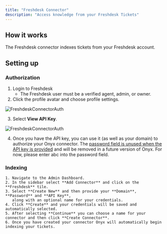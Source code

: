 ```yaml
---
title: "Freshdesk Connector"
description: "Access knowledge from your Freshdesk Tickets"
---
```


## How it works

The Freshdesk connector indexes tickets from your Freshdesk account.

## Setting up

### Authorization

1. Login to Freshdesk
    - The Freshdesk user must be a verified agent, admin, or owner.
2. Click the profile avatar and choose profile settings.

![FreshdeskConnectorAuth](/assets/admin/connectors/freshdesk/freshdesk_1.png)

3. Select **View API Key**.

![FreshdeskConnectorAuth](/assets/admin/connectors/freshdesk/freshdesk_2.png)

4. Once you have the API key, you can use it (as well as your domain) to authorize your Onyx connector. The [password field is unused when the API key is provided](https://developers.freshdesk.com/api/#authentication) and will be removed in a future version of Onyx. For now, please enter abc into the password field.

### Indexing

    1. Navigate to the Admin Dashboard.
    2. In the sidebar select **Add Connector** and click on the **Freshdesk** tile.
    3. Select **Create New** and then provide your **Domain**, **Password** and **API Key**,
       along with an optional name for your credentials.
    4. Click **Create** and your credentials will be saved and automatically selected.
    5. After selecting **Continue** you can choose a name for your connector and then click **Create Connector**.
    6. Once you have created your connector Onyx will automatically begin indexing your tickets.
